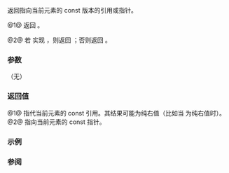 {{cpp/iterator/basic_const_iterator/title|operator*}}
{{cpp/iterator/basic_const_iterator/navbar}}
{{dcl begin}}
{{dcl|num=1|since=c++23|
constexpr std::iter_const_reference_t&lt;Iter&gt; operator*() const;
}}
{{dcl|num=2|since=c++23|
constexpr const auto* operator-&gt;() const
    requires std::is_lvalue_reference_v&lt;std::iter_reference_t&lt;Iterator&gt;&gt; &amp;&amp;
        std::same_as&lt;std::remove_cvref_t&lt;std::iter_reference_t&lt;Iterator&gt;&gt;,
                     value_type&gt;;
}}
{{dcl end}}

返回指向当前元素的 const 版本的引用或指针。

@1@ 返回 {{c|static_cast&lt;std::iter_const_reference_t&lt;Iter&gt;&gt;(*base())}}。

@2@ 若 {{tt|Iter}} 实现 {{lconcept|contiguous_iterator}}，则返回 {{c|std::to_address(base())}}；否则返回 {{c|std::addressof(*base())}}。

===参数===
（无）

===返回值===
@1@ 指代当前元素的 const 引用。其结果可能为纯右值（比如当 {{tt|*base()}} 为纯右值时）。
@2@ 指向当前元素的 const 指针。

===示例===
{{example
|code=
|output=
}}

===参阅===
{{dsc begin}}
{{dsc inc|cpp/iterator/adaptor/dsc operator_at|basic_const_iterator}}
{{dsc end}}